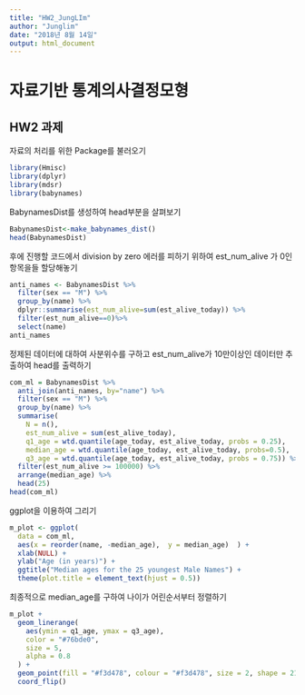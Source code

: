 ```yaml
---
title: "HW2_JungLIm"
author: "Junglim"
date: "2018년 8월 14일"
output: html_document
---
```


# 자료기반 통계의사결정모형
## HW2 과제 

자료의 처리를 위한 Package를 불러오기
```r
library(Hmisc)
library(dplyr)
library(mdsr)
library(babynames)
```


BabynamesDist를 생성하여 head부분을 살펴보기
```r
BabynamesDist<-make_babynames_dist()
head(BabynamesDist)
```

후에 진행할 코드에서 division by zero 에러를 피하기 위하여 
est_num_alive 가 0인 항목을들 할당해놓기 
```r
anti_names <- BabynamesDist %>%
  filter(sex == "M") %>%
  group_by(name) %>%
  dplyr::summarise(est_num_alive=sum(est_alive_today)) %>%
  filter(est_num_alive==0)%>%
  select(name)
anti_names
```


정제된 데이터에 대하여 사분위수를 구하고 est_num_alive가 10만이상인 데이터만 추출하여 head를 출력하기 
```r
com_ml = BabynamesDist %>%
  anti_join(anti_names, by="name") %>%
  filter(sex == "M") %>% 
  group_by(name) %>% 
  summarise(
    N = n(),
    est_num_alive = sum(est_alive_today),
    q1_age = wtd.quantile(age_today, est_alive_today, probs = 0.25),
    median_age = wtd.quantile(age_today, est_alive_today, probs=0.5),
    q3_age = wtd.quantile(age_today, est_alive_today, probs = 0.75)) %>%
  filter(est_num_alive >= 100000) %>% 
  arrange(median_age) %>% 
  head(25)
head(com_ml)
```


ggplot을 이용하여 그리기
```r
m_plot <- ggplot(
  data = com_ml, 
  aes(x = reorder(name, -median_age),  y = median_age)  ) + 
  xlab(NULL) + 
  ylab("Age (in years)") +  
  ggtitle("Median ages for the 25 youngest Male Names") +
  theme(plot.title = element_text(hjust = 0.5))
```


최종적으로 median_age를 구하여 나이가 어린순서부터 정렬하기
```r
m_plot + 
  geom_linerange(
    aes(ymin = q1_age, ymax = q3_age),
    color = "#76bde0", 
    size = 5, 
    alpha = 0.8
  ) + 
  geom_point(fill = "#f3d478", colour = "#f3d478", size = 2, shape = 21) +
  coord_flip()

```

 

